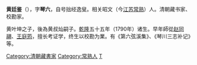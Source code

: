 '''黄廷鉴'''（{{bd|1762年||？||H}}），字'''琴六'''，自号拙经逸叟。相关昭文（今[[江苏|江苏]][[常熟|常熟]]）人。清朝藏书家、校勘家。

黄叶坤之子，後為黄叔灿嗣子。[[乾隆|乾隆]]五十五年（1790年）诸生。早年師從[[赵同翮|赵同翮]]、[[王庭筠|王庭筠]]，擅长考证学，终生以校勘为業。有《第六弦溪集》、《琴川三志补记》等。

{{Authority control}}
{{DEFAULTSORT:Huang tinjian}}
[[Category:清朝藏書家|Category:清朝藏書家]]
[[Category:常熟人|Category:常熟人]]
[[Category:黄姓|T]]
{{清朝人物小作品}}